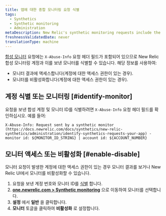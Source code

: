 ```yaml
---
title: 앱에 대한 종합 모니터링 요청 식별
tags:
  - Synthetics
  - Synthetic monitoring
  - Administration
metaDescription: New Relic's synthetic monitoring requests include the x-info-abuse header to help you identify the account and monitor that sent it.
freshnessValidatedDate: never
translationType: machine
---
```


[합성 모니터](/docs/synthetics/new-relic-synthetics/using-monitors/add-edit-monitors) 요청에는 `X-Abuse-Info` 요청 헤더 필드가 포함되어 있으므로 New Relic 합성 모니터링 계정과 이를 보낸 모니터를 식별할 수 있습니다. 해당 정보를 사용하여:

* 모니터 결과에 액세스합니다(계정에 대한 액세스 권한이 있는 경우).
* 모니터를 비활성화합니다(계정에 대한 액세스 권한이 있는 경우).

## 계정 식별 또는 모니터링 [#identify-monitor]

요청을 보낸 합성 계정 및 모니터 ID를 식별하려면 `X-Abuse-Info` 요청 헤더 필드를 확인하십시오. 예를 들어:

```
X-Abuse-Info: Request sent by a synthetic monitor (https://docs.newrelic.com/docs/synthetics/new-relic-synthetics/administration/identify-synthetics-requests-your-app) - monitor id: ${MONITOR_ID_STRING} | account id: ${ACCOUNT_NUMBER}
```

## 모니터 액세스 또는 비활성화 [#enable-disable]

모니터 요청이 발생한 계정에 대한 액세스 권한이 있는 경우 모니터 결과를 보거나 New Relic UI에서 모니터를 비활성화할 수 있습니다.

1. 요청을 보낸 계정 번호와 모니터 ID를 [식별](#identify-monitor) 합니다.
2. **[one.newrelic.com > Synthetic monitoring](https://one.newrelic.com/synthetics-nerdlets)** 으로 이동하여 모니터를 선택합니다.
3. **설정** 에서 **일반** 을 클릭합니다.
4. **모니터** 토글을 클릭하여 **비활성화** 로 설정합니다.